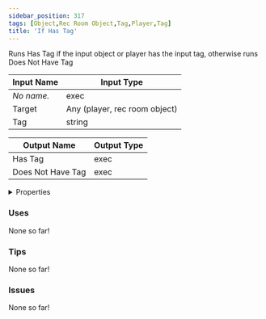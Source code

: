 ```yaml
---
sidebar_position: 317
tags: [Object,Rec Room Object,Tag,Player,Tag]
title: 'If Has Tag'
---
```


Runs Has Tag if the input object or player has the input tag, otherwise runs Does Not Have Tag



<IChip uuid="f64272d9-4aca-4170-8dee-bb711d97921c"/>

| Input Name | Input Type |
|-----------|-----------|
| *No name.* | exec |
| Target | Any (player, rec room object) |
| Tag | string |

| Output Name | Output Type |
|-----------|-----------|
| Has Tag | exec |
| Does Not Have Tag | exec |


<details>
  <summary>Properties</summary>
  <div>
    <div>
    <table>
      <thead>
        <tr>
          <th>Is beta required?</th>
          <th>No</th>
        </tr>
        <tr>
          <th>Is this chip a trolling risk?</th>
          <th>No</th>
        </tr>
        <tr>
          <th>Is this chip a role assignment risk?</th>
          <th>No</th>
        </tr>
        <tr>
          <th>Chip UUID</th>
          <th>f64272d9-4aca-4170-8dee-bb711d97921c</th>
        </tr>
        <tr>
          <th>Room availability</th>
          <th>Available everywhere</th>
        </tr>
      </thead>
    </table>
    </div>
  </div>
</details>

### Uses

None so far!

### Tips

None so far!

### Issues

None so far!